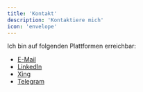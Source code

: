 ```yaml
---
title: 'Kontakt'
description: 'Kontaktiere mich'
icon: 'envelope'
---
```


Ich bin auf folgenden Plattformen erreichbar:

- [E-Mail](mailto:noahbuergler@proton.me)
- [LinkedIn]()
- [Xing]()
- [Telegram]()
